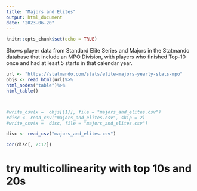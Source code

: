 ```yaml
---
title: "Majors and Elites"
output: html_document
date: "2023-06-20"
---
```


```r
knitr::opts_chunk$set(echo = TRUE)
```

Shows player data from Standard Elite Series and Majors in the Statmando database that include an MPO Division, with players who finished Top-10 once and had at least 5 starts in that calendar year.

```r
url <- "https://statmando.com/stats/elite-majors-yearly-stats-mpo"
objs <- read_html(url)%>%
html_nodes("table")%>%
html_table()



#write_csv(x =  objs[[1]], file = "majors_and_elites.csv")
#disc <- read_csv("majors_and_elites.csv", skip = 2)
#write_csv(x =  disc, file = "majors_and_elites.csv")

disc <- read_csv("majors_and_elites.csv")
```


```r
cor(disc[, 2:17])
```

# try multicollinearity with top 10s and 20s